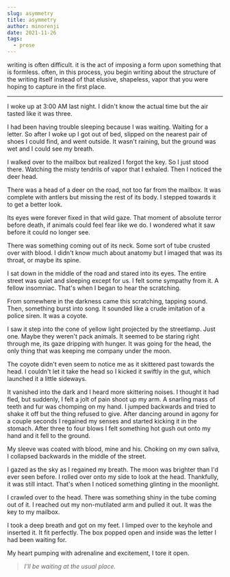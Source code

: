 ```yaml
---
slug: asymmetry
title: asymmetry
author: minorenji
date: 2021-11-26
tags:
  - prose
---
```


writing is often difficult. it is the act of imposing a form upon something that is formless. often, in this process, you begin writing about the structure of the writing itself instead of that elusive, shapeless, vapor that you were hoping to capture in the first place. 

---
I woke up at 3:00 AM last night. I didn't know the actual time but the air tasted like it was three.

I had been having trouble sleeping because I was waiting. Waiting for a letter. So after I woke up I got out of bed, slipped on the nearest pair of shoes I could find, and went outside. It wasn't raining, but the ground was wet and I could see my breath.

I walked over to the mailbox but realized I forgot the key. So I just stood there. Watching the misty tendrils of vapor that I exhaled. Then I noticed the deer head.

There was a head of a deer on the road, not too far from the mailbox. It was complete with antlers but missing the rest of its body. I stepped towards it to get a better look.

Its eyes were forever fixed in that wild gaze. That moment of absolute terror before death, if animals could feel fear like we do. I wondered what it saw before it could no longer see.

There was something coming out of its neck. Some sort of tube crusted over with blood. I didn't know much about anatomy but I imaged that was its throat, or maybe its spine.

I sat down in the middle of the road and stared into its eyes. The entire street was quiet and sleeping except for us. I felt some sympathy from it. A fellow insomniac. That's when I began to hear the scratching.

From somewhere in the darkness came this scratching, tapping sound. Then, something burst into song. It sounded like a crude imitation of a police siren. It was a coyote.

I saw it step into the cone of yellow light projected by the streetlamp. Just one. Maybe they weren't pack animals. It seemed to be staring right through me, its gaze dripping with hunger. It was going for the head, the only thing that was keeping me company under the moon.

The coyote didn't even seem to notice me as it skittered past towards the head. I couldn't let it take the head so I kicked it swiftly in the gut, which launched it a little sideways.

It vanished into the dark and I heard more skittering noises. I thought it had fled, but suddenly, I felt a jolt of pain shoot up my arm. A snarling mass of teeth and fur was chomping on my hand. I jumped backwards and tried to shake it off but the thing refused to give. After dancing around in agony for a couple seconds I regained my senses and started kicking it in the stomach. After three to four blows I felt something hot gush out onto my hand and it fell to the ground.

My sleeve was coated with blood, mine and his. Choking on my own saliva, I collapsed backwards in the middle of the street.

I gazed as the sky as I regained my breath. The moon was brighter than I'd ever seen before. I rolled over onto my side to look at the head. Thankfully, it was still intact. That's when I noticed something glinting in the moonlight.

I crawled over to the head. There was something shiny in the tube coming out of it. I reached out my non-mutilated arm and pulled it out. It was the key to my mailbox.

I took a deep breath and got on my feet. I limped over to the keyhole and inserted it. It fit perfectly. The box popped open and inside was the letter I had been waiting for.

My heart pumping with adrenaline and excitement, I tore it open.

> *I'll be waiting at the usual place.*  